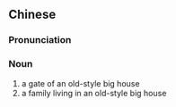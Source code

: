 {{also|宅门}}
==Chinese==
{{zh-forms|s=宅门}}

===Pronunciation===
{{zh-pron
|m=zháimén
|c=zaak6 mun4
|mn=qz,xm:the̍h-mn̂g/zz:the̍eh-mûi
|cat=n
}}

===Noun===
{{zh-noun}}

# a gate of an old-style big house
# a family living in an old-style big house